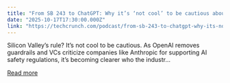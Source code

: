 ```yaml
---
title: "From SB 243 to ChatGPT: Why it’s ‘not cool’ to be cautious about AI"
date: "2025-10-17T17:30:00.000Z"
link: "https://techcrunch.com/podcast/from-sb-243-to-chatgpt-why-its-not-cool-to-be-cautious-about-ai/"
---
```


Silicon Valley’s rule? It’s not cool to be cautious. As OpenAI removes guardrails and VCs criticize companies like Anthropic for supporting AI safety regulations, it’s becoming clearer who the industr...

[Read more](https://techcrunch.com/podcast/from-sb-243-to-chatgpt-why-its-not-cool-to-be-cautious-about-ai/)
